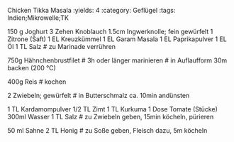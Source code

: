 Chicken Tikka Masala
:yields: 4
:category: Geflügel
:tags: Indien;Mikrowelle;TK

150 g Joghurt
3 Zehen Knoblauch
1.5cm Ingwerknolle; fein gewürfelt
1 Zitrone (Saft)
1 EL Kreuzkümmel
1 EL Garam Masala
1 EL Paprikapulver
1 EL Öl
1 TL Salz
# zu Marinade verrühren

750g Hähnchenbrustfilet
# 3h oder länger marinieren
# in Auflaufform 30m backen (200 °C)

400g Reis
# kochen

2 Zwiebeln; gewürfelt
# in Butterschmalz ca. 10min andünsten

1 TL Kardamompulver
1/2 TL Zimt
1 TL Kurkuma
1 Dose Tomate (Stücke)
300ml Wasser
1 TL Salz
# zu Zwiebeln geben, 15min köcheln, pürieren

50 ml Sahne
2 TL Honig
# zu Soße geben, Fleisch dazu, 5m köcheln





